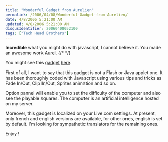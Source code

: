 ```yaml
---
title: "Wonderful Gadget from Aurelien"
permalink: /2006/04/08/Wonderful-Gadget-from-Aurelien/
date: 4/8/2006 5:21:00 AM
updated: 4/8/2006 5:21:00 AM
disqusIdentifier: 20060408052100
tags: ["Tech Head Brothers"]
---
```


**Incredible** what you might do with javascript, I cannot believe it. You made an awesome work [Aurel](http://blogs.developpeur.org/aurelien/default.aspx).
{/* <!-- more --> */}

You might see this [gadget](http://microsoftgadgets.com/Gallery/) [here](http://microsoftgadgets.com/forums/4865/ShowPost.aspx).

First of all, I want to say that this gadget is not a Flash or Java applet one. It has been thoroughly coded with Javascript using various tips and tricks as Fade In/Out, Clip In/Out, Sprites animation and so on.  

Option pannel will enable you to set the difficulty of the computer and also see the playable squares. The computer is an artificial intelligence hosted on my server.

Moreover, this gadget is localized on your Live.com settings. At present, only french and english versions are available, for other ones, english is set by default. I'm looking for sympathetic translators for the remaining ones.  

Enjoy !
